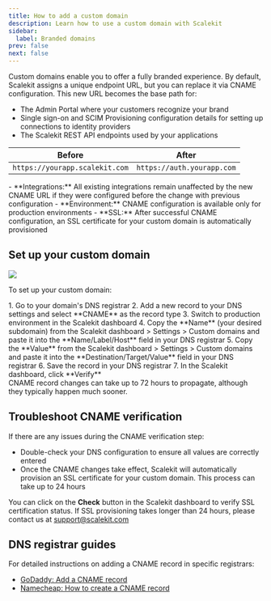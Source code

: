 ```yaml
---
title: How to add a custom domain
description: Learn how to use a custom domain with Scalekit
sidebar:
  label: Branded domains
prev: false
next: false
---
```



Custom domains enable you to offer a fully branded experience. By default, Scalekit assigns a unique endpoint URL, but you can replace it via CNAME configuration. This new URL becomes the base path for:

- The Admin Portal where your customers recognize your brand
- Single sign-on and SCIM Provisioning configuration details for setting up connections to identity providers
- The Scalekit REST API endpoints used by your applications

| Before | After |
|--------|-------|
| `https://yourapp.scalekit.com` | `https://auth.yourapp.com` |

<Aside type="note">
- **Integrations:** All existing integrations remain unaffected by the new CNAME URL if they were configured before the change with previous configuration
- **Environment:** CNAME configuration is available only for production environments
- **SSL:** After successful CNAME configuration, an SSL certificate for your custom domain is automatically provisioned
</Aside>

## Set up your custom domain

![](@/assets/docs/guides/custom-domains/1.png)

To set up your custom domain:

<Steps>
1. Go to your domain's DNS registrar
2. Add a new record to your DNS settings and select **CNAME** as the record type
3. Switch to production environment in the Scalekit dashboard
4. Copy the **Name** (your desired subdomain) from the Scalekit dashboard > Settings > Custom domains and paste it into the **Name/Label/Host** field in your DNS registrar
5. Copy the **Value** from the Scalekit dashboard > Settings > Custom domains and paste it into the **Destination/Target/Value** field in your DNS registrar
6. Save the record in your DNS registrar
7. In the Scalekit dashboard, click **Verify**
</Steps>

<Aside type="note">
CNAME record changes can take up to 72 hours to propagate, although they typically happen much sooner.
</Aside>

## Troubleshoot CNAME verification

If there are any issues during the CNAME verification step:
- Double-check your DNS configuration to ensure all values are correctly entered
- Once the CNAME changes take effect, Scalekit will automatically provision an SSL certificate for your custom domain. This process can take up to 24 hours

You can click on the **Check** button in the Scalekit dashboard to verify SSL certification status. If SSL provisioning takes longer than 24 hours, please contact us at <a href="mailto:support@scalekit.com" target="_blank">support@scalekit.com</a>

## DNS registrar guides

For detailed instructions on adding a CNAME record in specific registrars:
- <a href="https://www.godaddy.com/en-in/help/add-a-cname-record-19236" target="_blank">GoDaddy: Add a CNAME record</a>
- <a href="https://www.namecheap.com/support/knowledgebase/article.aspx/9646/2237/how-to-create-a-cname-record-for-your-domain" target="_blank">Namecheap: How to create a CNAME record</a>
